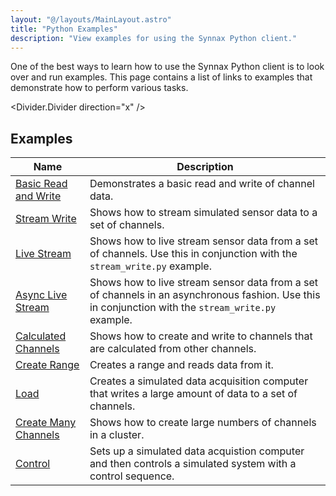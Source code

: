 ```yaml
---
layout: "@/layouts/MainLayout.astro"
title: "Python Examples"
description: "View examples for using the Synnax Python client."
---
```



One of the best ways to learn how to use the Synnax Python client is to look over and
run examples. This page contains a list of links to examples that demonstrate how to
perform various tasks.

<Divider.Divider direction="x" />

## Examples

| Name                                                                                                              | Description                                                                                                                                         |
| ----------------------------------------------------------------------------------------------------------------- | --------------------------------------------------------------------------------------------------------------------------------------------------- |
| [Basic Read and Write](https://github.com/synnaxlabs/synnax/tree/main/client/py/examples/basic_read_write.py)     | Demonstrates a basic read and write of channel data.                                                                                                |
| [Stream Write](https://github.com/synnaxlabs/synnax/tree/main/client/py/examples/stream_write.py)                 | Shows how to stream simulated sensor data to a set of channels.                                                                                     |
| [Live Stream](https://github.com/synnaxlabs/synnax/tree/main/client/py/examples/live_stream.py)                   | Shows how to live stream sensor data from a set of channels. Use this in conjunction with the `stream_write.py` example.                            |
| [Async Live Stream](https://github.com/synnaxlabs/synnax/tree/main/client/py/examples/live_stream_async.py)       | Shows how to live stream sensor data from a set of channels in an asynchronous fashion. Use this in conjunction with the `stream_write.py` example. |
| [Calculated Channels](https://github.com/synnaxlabs/synnax/tree/main/client/py/examples/calculated_channels.py)   | Shows how to create and write to channels that are calculated from other channels.                                                                  |
| [Create Range](https://github.com/synnaxlabs/synnax/tree/main/client/py/examples/create_range.py)                 | Creates a range and reads data from it.                                                                                                             |
| [Load](https://github.com/synnaxlabs/synnax/tree/main/client/py/examples/load.py)                                 | Creates a simulated data acquisition computer that writes a large amount of data to a set of channels.                                              |
| [Create Many Channels](https://github.com/synnaxlabs/synnax/tree/main/client/py/examples/create_many_channels.py) | Shows how to create large numbers of channels in a cluster.                                                                                         |
| [Control](https://github.com/synnaxlabs/synnax/tree/main/client/py/examples/control)                              | Sets up a simulated data acquistion computer and then controls a simulated system with a control sequence.                                          |
